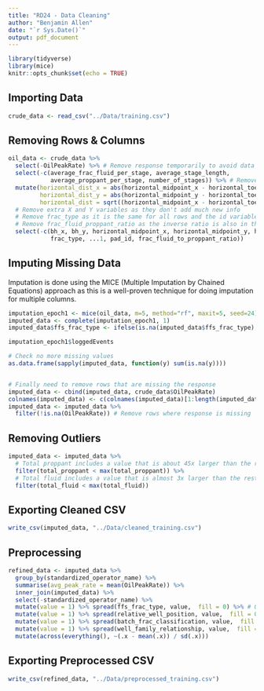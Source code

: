 ```yaml
---
title: "RD24 - Data Cleaning"
author: "Benjamin Allen"
date: "`r Sys.Date()`"
output: pdf_document
---
```


```r
library(tidyverse)
library(mice)
knitr::opts_chunk$set(echo = TRUE)
```

## Importing Data

```r
crude_data <- read_csv("../Data/training.csv")
```


## Removing Rows & Columns

```r
oil_data <- crude_data %>% 
  select(-OilPeakRate) %>% # Remove response temporarily to avoid data leakage
  select(-c(average_frac_fluid_per_stage, average_stage_length,
            average_proppant_per_stage, number_of_stages)) %>% # Remove columns with >90% missing rows
  mutate(horizontal_dist_x = abs(horizontal_midpoint_x - horizontal_toe_x),
         horizontal_dist_y = abs(horizontal_midpoint_y - horizontal_toe_y),
         horizontal_dist = sqrt((horizontal_midpoint_x - horizontal_toe_x)^2 + (horizontal_midpoint_y - horizontal_toe_y)^2)) %>% # Create horizontal distance variables
  # Remove extra X and Y variables as they don't add much new info
  # Remove frac_type as it is the same for all rows and the id variables
  # Remove frac_fluid_proppant_ratio as the inverse ratio is also in the dataset
  select(-c(bh_x, bh_y, horizontal_midpoint_x, horizontal_midpoint_y, horizontal_toe_x, horizontal_toe_y,
            frac_type, ...1, pad_id, frac_fluid_to_proppant_ratio))

```


## Imputing Missing Data

Imputation is done using the MICE (Multiple Imputation by Chained Equations) approach as this is a well-proven technique for doing imputation for multiple columns.

```r
imputation_epoch1 <- mice(oil_data, m=5, method="rf", maxit=5, seed=24)
imputed_data <- complete(imputation_epoch1, 1)
imputed_data$ffs_frac_type <- ifelse(is.na(imputed_data$ffs_frac_type), "Unknown", imputed_data$ffs_frac_type)

imputation_epoch1$loggedEvents

# Check no more missing values
as.data.frame(sapply(imputed_data, function(y) sum(is.na(y))))


# Finally need to remove rows that are missing the response
imputed_data <- cbind(imputed_data, crude_data$OilPeakRate)
colnames(imputed_data) <- c(colnames(imputed_data)[1:length(imputed_data)-1], "OilPeakRate")
imputed_data <- imputed_data %>% 
  filter(!is.na(OilPeakRate)) # Remove rows where response is missing
```

## Removing Outliers

```r
imputed_data <- imputed_data %>% 
  # Total proppant includes a value that is about 45x larger than the rest
  filter(total_proppant < max(total_proppant)) %>% 
  # Total fluid includes a value that is almost 3x larger than the rest
  filter(total_fluid < max(total_fluid))
```

## Exporting Cleaned CSV

```r
write_csv(imputed_data, "../Data/cleaned_training.csv")
```

## Preprocessing

```r
refined_data <- imputed_data %>%
  group_by(standardized_operator_name) %>% 
  summarise(avg_peak_rate = mean(OilPeakRate)) %>% 
  inner_join(imputed_data) %>% 
  select(-standardized_operator_name) %>% 
  mutate(value = 1) %>% spread(ffs_frac_type, value,  fill = 0) %>% # One-Hot Encoding
  mutate(value = 1) %>% spread(relative_well_position, value,  fill = 0) %>% 
  mutate(value = 1) %>% spread(batch_frac_classification, value,  fill = 0) %>% 
  mutate(value = 1) %>% spread(well_family_relationship, value,  fill = 0) %>% 
  mutate(across(everything(), ~(.x - mean(.x)) / sd(.x)))
```

## Exporting Preprocessed CSV

```r
write_csv(refined_data, "../Data/preprocessed_training.csv")
```